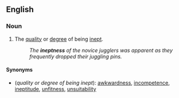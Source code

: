 ==English==

===Noun===
{{en-noun|-}}

# The [[quality]] or [[degree]] of being [[inept]].
#:''The '''ineptness''' of the novice jugglers was apparent as they frequently dropped their juggling pins.''

====Synonyms====
*(''quality or degree of being inept''): [[awkwardness]], [[incompetence]], [[ineptitude]], [[unfitness]], [[unsuitability]]